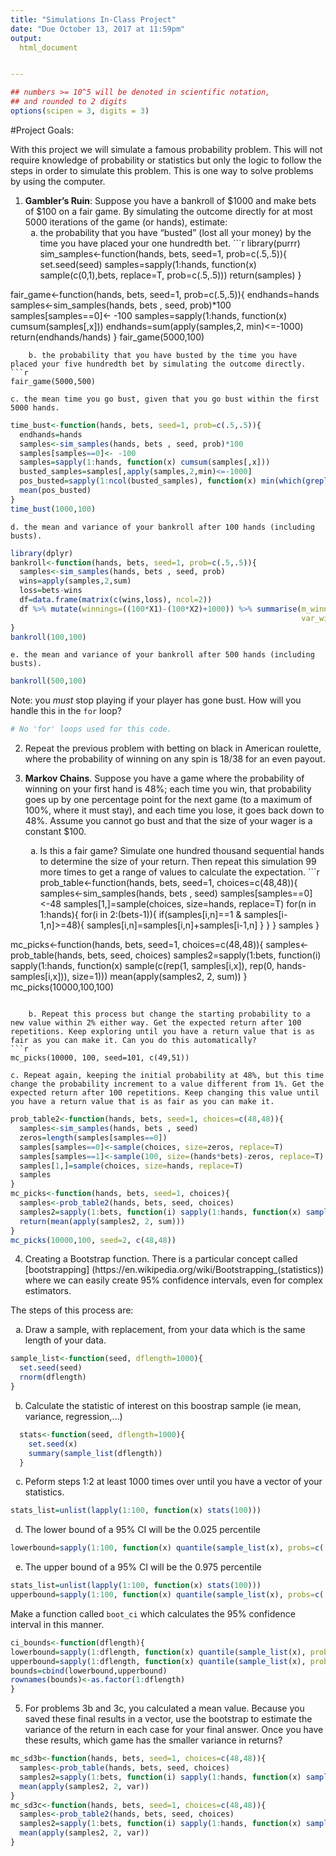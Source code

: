 ```yaml
---
title: "Simulations In-Class Project"
date: "Due October 13, 2017 at 11:59pm"
output:
  html_document


---
```


<style type="text/css">
.table {

    width: 80%;
    margin-left:10%; 
    margin-right:10%;
}
</style>
```r
## numbers >= 10^5 will be denoted in scientific notation,
## and rounded to 2 digits
options(scipen = 3, digits = 3)
```




#Project Goals:


With this project we will simulate a famous probability problem. This will not require knowledge of probability or statistics but only the logic to follow the steps in order to simulate this problem. This is one way to solve problems by using the computer. 

 1. **Gambler's Ruin**: Suppose you have a bankroll of $1000 and make bets of $100 on a fair game. By simulating the outcome directly for at most 5000 iterations of the game (or hands), estimate:
    a. the probability that you have "busted" (lost all your money) by the time you have placed your one hundredth bet. 
```r
library(purrr)
sim_samples<-function(hands, bets, seed=1, prob=c(.5,.5)){
  set.seed(seed)
  samples=sapply(1:hands, function(x) sample(c(0,1),bets, replace=T, prob=c(.5,.5)))
  return(samples)
}

fair_game<-function(hands, bets, seed=1, prob=c(.5,.5)){
  endhands=hands
  samples<-sim_samples(hands, bets , seed, prob)*100
  samples[samples==0]<- -100
  samples=sapply(1:hands, function(x) cumsum(samples[,x]))
  endhands=sum(apply(samples,2, min)<=-1000)
  return(endhands/hands)
}
fair_game(5000,100)
```
    b. the probability that you have busted by the time you have placed your five hundredth bet by simulating the outcome directly. 
```r
fair_game(5000,500)
```
    c. the mean time you go bust, given that you go bust within the first 5000 hands.
```r
time_bust<-function(hands, bets, seed=1, prob=c(.5,.5)){
  endhands=hands
  samples<-sim_samples(hands, bets , seed, prob)*100
  samples[samples==0]<- -100
  samples=sapply(1:hands, function(x) cumsum(samples[,x]))
  busted_samples=samples[,apply(samples,2,min)<=-1000]
  pos_busted=sapply(1:ncol(busted_samples), function(x) min(which(grepl(-1000, busted_samples[,x]))))
  mean(pos_busted)
}
time_bust(1000,100)
```
    d. the mean and variance of your bankroll after 100 hands (including busts).
```r
library(dplyr)
bankroll<-function(hands, bets, seed=1, prob=c(.5,.5)){
  samples<-sim_samples(hands, bets , seed, prob)
  wins=apply(samples,2,sum)
  loss=bets-wins
  df=data.frame(matrix(c(wins,loss), ncol=2))
  df %>% mutate(winnings=((100*X1)-(100*X2)+1000)) %>% summarise(m_winnings=mean(winnings), 
                                                                 var_winnings=var(winnings))
}
bankroll(100,100)
```

    e. the mean and variance of your bankroll after 500 hands (including busts).
```r
bankroll(500,100)
```
 
Note: you *must* stop playing if your player has gone bust. How will you handle this in the `for` loop?
```r
# No 'for' loops used for this code.
```
2. Repeat the previous problem with betting on black in American roulette, where the probability of winning on any spin is 18/38 for an even payout.

3. **Markov Chains**. Suppose you have a game where the probability of winning on your first hand is 48%; each time you win, that probability goes up by one percentage point for the next game (to a maximum of 100%, where it must stay), and each time you lose, it goes back down to 48%. Assume you cannot go bust and that the size of your wager is a constant $100.
    a. Is this a fair game? Simulate one hundred thousand sequential hands to determine the size of your return. Then repeat this simulation 99 more times to get a range of values to calculate the expectation.
```r
prob_table<-function(hands, bets, seed=1, choices=c(48,48)){
  samples<-sim_samples(hands, bets , seed)
  samples[samples==0]<-48
  samples[1,]=sample(choices, size=hands, replace=T)
  for(n in 1:hands){
    for(i in 2:(bets-1)){
      if(samples[i,n]==1 & samples[i-1,n]>=48){
        samples[i,n]=samples[i,n]+samples[i-1,n]
      }
    }
  }
  samples
}  

mc_picks<-function(hands, bets, seed=1, choices=c(48,48)){
  samples<-prob_table(hands, bets, seed, choices)
  samples2=sapply(1:bets, function(i) sapply(1:hands, function(x) sample(c(rep(1, samples[i,x]), rep(0, hands-samples[i,x])), size=1)))
  mean(apply(samples2, 2, sum))
}
mc_picks(10000,100,100)
```

    b. Repeat this process but change the starting probability to a new value within 2% either way. Get the expected return after 100 repetitions. Keep exploring until you have a return value that is as fair as you can make it. Can you do this automatically?
```r
mc_picks(10000, 100, seed=101, c(49,51))
```
    c. Repeat again, keeping the initial probability at 48%, but this time change the probability increment to a value different from 1%. Get the expected return after 100 repetitions. Keep changing this value until you have a return value that is as fair as you can make it. 
```r
prob_table2<-function(hands, bets, seed=1, choices=c(48,48)){
  samples<-sim_samples(hands, bets , seed)
  zeros=length(samples[samples==0])
  samples[samples==0]<-sample(choices, size=zeros, replace=T)
  samples[samples==1]<-sample(100, size=(hands*bets)-zeros, replace=T)
  samples[1,]=sample(choices, size=hands, replace=T)
  samples
}  
mc_picks<-function(hands, bets, seed=1, choices){
  samples<-prob_table2(hands, bets, seed, choices)
  samples2=sapply(1:bets, function(i) sapply(1:hands, function(x) sample(c(rep(1, samples[i,x]), rep(0, hands-samples[i,x])), size=1)))
  return(mean(apply(samples2, 2, sum)))
}
mc_picks(10000,100, seed=2, c(48,48))

```

4. Creating a Bootstrap function. There is a particular concept called [bootstrapping]
(https://en.wikipedia.org/wiki/Bootstrapping_(statistics)) where we can easily create 95% confidence intervals, even for complex estimators.

The steps of this process are:

  a. Draw a sample, with replacement, from your data which is the same length of your data.
```r
sample_list<-function(seed, dflength=1000){
  set.seed(seed)
  rnorm(dflength)
}
```
  b. Calculate the statistic of interest on this boostrap sample (ie mean, variance, regression,...)
```r
  stats<-function(seed, dflength=1000){
    set.seed(x)
    summary(sample_list(dflength))
  }
```
  c. Peform steps 1:2 at least 1000 times over until you have a vector of your statistics. 
```r
stats_list=unlist(lapply(1:100, function(x) stats(100)))
```
  d. The lower bound of a 95% CI will be the 0.025 percentile
```r
lowerbound=sapply(1:100, function(x) quantile(sample_list(x), probs=c(.025)))

```

  e. The upper bound of a 95% CI will be the 0.975 percentile
```r
stats_list=unlist(lapply(1:100, function(x) stats(100)))
upperbound=sapply(1:100, function(x) quantile(sample_list(x), probs=c(.975)))

```
Make a function called `boot_ci` which calculates the 95% confidence interval in this manner. 
```r
ci_bounds<-function(dflength){
lowerbound=sapply(1:dflength, function(x) quantile(sample_list(x), probs=c(.025)))
upperbound=sapply(1:dflength, function(x) quantile(sample_list(x), probs=c(.025)))
bounds=cbind(lowerbound,upperbound)
rownames(bounds)<-as.factor(1:dflength)
}
```

5. For problems 3b and 3c, you calculated a mean value. Because you saved these final results in a vector, use the bootstrap to estimate the variance of the return in each case for your final answer. Once you have these results, which game has the smaller variance in returns?

```r
mc_sd3b<-function(hands, bets, seed=1, choices=c(48,48)){
  samples<-prob_table(hands, bets, seed, choices)
  samples2=sapply(1:bets, function(i) sapply(1:hands, function(x) sample(c(rep(1, samples[i,x]), rep(0, hands-samples[i,x])), size=1)))
  mean(apply(samples2, 2, var))
}
mc_sd3c<-function(hands, bets, seed=1, choices=c(48,48)){
  samples<-prob_table2(hands, bets, seed, choices)
  samples2=sapply(1:bets, function(i) sapply(1:hands, function(x) sample(c(rep(1, samples[i,x]), rep(0, hands-samples[i,x])), size=1)))
  mean(apply(samples2, 2, var))
}
```